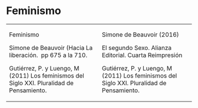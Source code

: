 # Feminismo

+-------------------------------------------------------------------------------------------+-------------------------------------------------------------------------------------------+
| Feminismo                                                                                 | Simone de Beauvoir (2016)                                                                 |
|                                                                                           |                                                                                           |
| Simone de Beauvoir (Hacia La liberación.  pp 675 a la 710.                                | El segundo Sexo. Alianza Editorial. Cuarta Reimpresión                                    |
|                                                                                           |                                                                                           |
| Gutiérrez, P. y Luengo, M (2011) Los feminismos del Siglo XXI. Pluralidad de Pensamiento. | Gutiérrez, P. y Luengo, M (2011) Los feminismos del Siglo XXI. Pluralidad de Pensamiento. |
+-------------------------------------------------------------------------------------------+-------------------------------------------------------------------------------------------+
